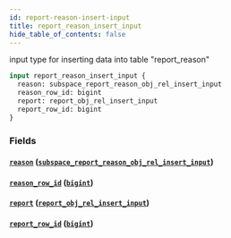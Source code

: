```yaml
---
id: report-reason-insert-input
title: report_reason_insert_input
hide_table_of_contents: false
---
```


input type for inserting data into table "report_reason"

```graphql
input report_reason_insert_input {
  reason: subspace_report_reason_obj_rel_insert_input
  reason_row_id: bigint
  report: report_obj_rel_insert_input
  report_row_id: bigint
}
```

### Fields

#### [`reason`](#) ([`subspace_report_reason_obj_rel_insert_input`](../inputs/subspace-report-reason-obj-rel-insert-input))

#### [`reason_row_id`](#) ([`bigint`](../scalars/bigint))

#### [`report`](#) ([`report_obj_rel_insert_input`](../inputs/report-obj-rel-insert-input))

#### [`report_row_id`](#) ([`bigint`](../scalars/bigint))
